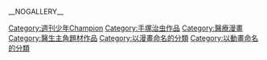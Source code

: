 __NOGALLERY__
{{DEFAULTSORT:Black Jack}}
[[Category:週刊少年Champion|Category:週刊少年Champion]]
[[Category:手塚治虫作品|Category:手塚治虫作品]]
[[Category:醫療漫畫|Category:醫療漫畫]]
[[Category:醫生主角題材作品|Category:醫生主角題材作品]]
[[Category:以漫畫命名的分類|Category:以漫畫命名的分類]]
[[Category:以動畫命名的分類|Category:以動畫命名的分類]]